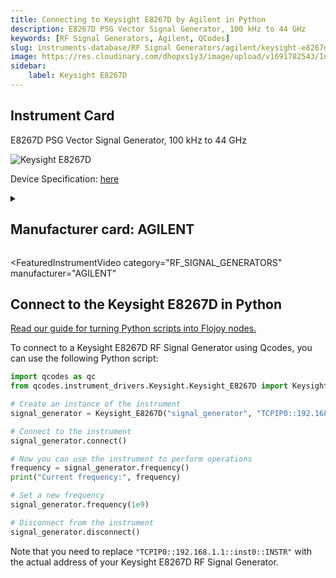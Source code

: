 ```yaml
---
title: Connecting to Keysight E8267D by Agilent in Python
description: E8267D PSG Vector Signal Generator, 100 kHz to 44 GHz
keywords: [RF Signal Generators, Agilent, QCodes] 
slug: instruments-database/RF Signal Generators/agilent/keysight-e8267d 
image: https://res.cloudinary.com/dhopxs1y3/image/upload/v1691782543/Instruments/RF%20Signal%20Generator/Keysight-E8267D/Keysight-E8267D.png
sidebar:
    label: Keysight E8267D 
---
```



## Instrument Card

E8267D PSG Vector Signal Generator, 100 kHz to 44 GHz

![Keysight E8267D](https://res.cloudinary.com/dhopxs1y3/image/upload/v1691782543/Instruments/RF%20Signal%20Generator/Keysight-E8267D/Keysight-E8267D.png)

Device Specification: [here](https://www.keysight.com/us/en/assets/7018-01210/data-sheets/5989-0697.pdf)

<details style={{ marginTop: "15px"}}>
<summary><h2 style={{display:'inline'}}>Manufacturer card: AGILENT</h2></summary>

![AGILENT](https://res.cloudinary.com/dhopxs1y3/image/upload/v1692126006/Instruments/Vendor%20Logos/Agilent.png)

Keysight Technologies, or Keysight, is an American company that manufactures electronics test and measurement equipment and software

- Headquarters: USA
- Yearly Revenue (millions, USD): 5420
- Vendor Website: [here](https://www.keysight.com/us/en/home.html)

</details>


<FeaturedInstrumentVideo
  category="RF_SIGNAL_GENERATORS"
  manufacturer="AGILENT"
></FeaturedInstrumentVideo>

## Connect to the Keysight E8267D in Python

[Read our guide for turning Python scripts into Flojoy nodes.](https://docs.flojoy.ai/contribution/blocks/custom-flojoy-block/)



<Tabs>
<TabItem value="Flojoy" label="Flojoy" className="flojoy-instrument-tabs">

<NodeCardCollection category="RF_SIGNAL_GENERATORS" manufacturer="Agilent"></NodeCardCollection>

</TabItem>
<TabItem value="QCodes" label="QCodes">

To connect to a Keysight E8267D RF Signal Generator using Qcodes, you can use the following Python script:

```python
import qcodes as qc
from qcodes.instrument_drivers.Keysight.Keysight_E8267D import Keysight_E8267D

# Create an instance of the instrument
signal_generator = Keysight_E8267D("signal_generator", "TCPIP0::192.168.1.1::inst0::INSTR")

# Connect to the instrument
signal_generator.connect()

# Now you can use the instrument to perform operations
frequency = signal_generator.frequency()
print("Current frequency:", frequency)

# Set a new frequency
signal_generator.frequency(1e9)

# Disconnect from the instrument
signal_generator.disconnect()
```

Note that you need to replace `"TCPIP0::192.168.1.1::inst0::INSTR"` with the actual address of your Keysight E8267D RF Signal Generator.

</TabItem>
</Tabs>